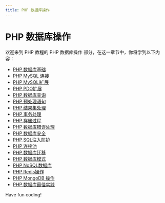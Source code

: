```yaml
---
title: PHP 数据库操作
---
```


# PHP 数据库操作

欢迎来到 PHP 教程的 PHP 数据库操作 部分，在这一章节中，你将学到以下内容：

- [PHP 数据库基础](./0-php-database-basics.mdx)
- [PHP MySQL 连接](./1-php-mysql-connection.mdx)
- [PHP MySQLi扩展](./2-php-mysqli-extension.mdx)
- [PHP PDO扩展](./3-php-pdo-extension.mdx)
- [PHP 数据库查询](./4-php-database-query.mdx)
- [PHP 预处理语句](./5-php-prepared-statements.mdx)
- [PHP 结果集处理](./6-php-result-set-processing.mdx)
- [PHP 事务处理](./7-php-transaction-processing.mdx)
- [PHP 存储过程](./8-php-stored-procedure.mdx)
- [PHP 数据库错误处理](./9-php-database-error-handling.mdx)
- [PHP 数据库安全](./10-php-database-security.mdx)
- [PHP SQL注入防护](./11-php-sql-injection-protection.mdx)
- [PHP 连接池](./12-php-connection-pool.mdx)
- [PHP 数据库迁移](./13-php-database-migration.mdx)
- [PHP 数据库模式](./14-php-database-mode.mdx)
- [PHP NoSQL数据库](./15-php-nosql-database.mdx)
- [PHP Redis操作](./16-php-redis-operation.mdx)
- [PHP MongoDB 操作](./17-php-mongodb-operation.mdx)
- [PHP 数据库最佳实践](./18-php-database-best-practices.mdx)

Have fun coding!